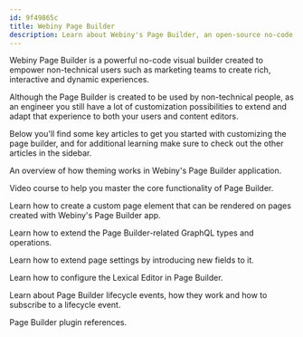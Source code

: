 ```yaml
---
id: 9f49865c
title: Webiny Page Builder
description: Learn about Webiny's Page Builder, an open-source no-code page builder running on top of AWS serverless infrastructure.
---
```



<InstallWebinyBanner />

Webiny Page Builder is a powerful no-code visual builder created to empower non-technical users such as marketing teams to create rich, interactive and dynamic experiences. 

Although the Page Builder is created to be used by non-technical people, as an engineer you still have a lot of customization possibilities to extend and adapt that experience to both your users and content editors.  

Below you'll find some key articles to get you started with customizing the page builder, and for additional learning make sure to check out the other articles in the sidebar. 

<Divider/>


<Section>
  <SectionTitle
    title="Basics"
    subText="Learn the basics of Page Builder."
    categoryTitle="Basics"
  />

  <SectionRow>
    <SectionBox title="Theming" learnMoreLink="/docs/page-builder/theming/introduction">
      <p>
        An overview of how theming works in Webiny's Page Builder application.
      </p>
    </SectionBox>
    <SectionBox title="Page Builder Video Course" learnMoreLink="https://www.youtube.com/playlist?list=PL9HlKSQaEuXQdyCQDH_w7VQQcZbc67cPU">
      <p>
        Video course to help you master the core functionality of Page Builder.
      </p>
    </SectionBox>
  </SectionRow>

</Section>

<Section>
  <SectionTitle
    title="extensions"
    subText="Learn how to customize and extend the capabilities of the Page Builder app."
    categoryTitle="Extending"
  />

  <SectionRow>
    <SectionBox title="Create a Custom Page Element" learnMoreLink="/docs/page-builder/extending/create-a-page-element">
      <p>
        Learn how to create a custom page element that can be rendered on pages created with Webiny's Page Builder app.
      </p>
    </SectionBox>
    <SectionBox title="Extend GraphQL API" learnMoreLink="/docs/page-builder/extending/extend-graphql-api">
      <p>
        Learn how to extend the Page Builder-related GraphQL types and operations.
      </p>
    </SectionBox>
    <SectionBox title="Extend Page Settings" learnMoreLink="/docs/page-builder/extending/extend-page-settings">
      <p>
        Learn how to extend page settings by introducing new fields to it.
      </p>
    </SectionBox>
  </SectionRow>

</Section>

<Section>
  <SectionTitle
    title="Additional resources"
    subText="For more learning make sure to check out these articles."
    categoryTitle="Resources"
  />

  <SectionRow>
    <SectionBox title="Lexical Editor" learnMoreLink="/docs/page-builder/extending/lexical-editor">
      <p>
        Learn how to configure the Lexical Editor in Page Builder.
      </p>
    </SectionBox>
    <SectionBox title="Lifecycle Events" learnMoreLink="/docs/page-builder/references/lifecycle-events">
      <p>
        Learn about Page Builder lifecycle events, how they work and how to subscribe to a lifecycle event.
      </p>
    </SectionBox>
    <SectionBox title="Plugin References" learnMoreLink="/docs/page-builder/references/plugins">
      <p>
        Page Builder plugin references.
      </p>
    </SectionBox>
  </SectionRow>

</Section>
